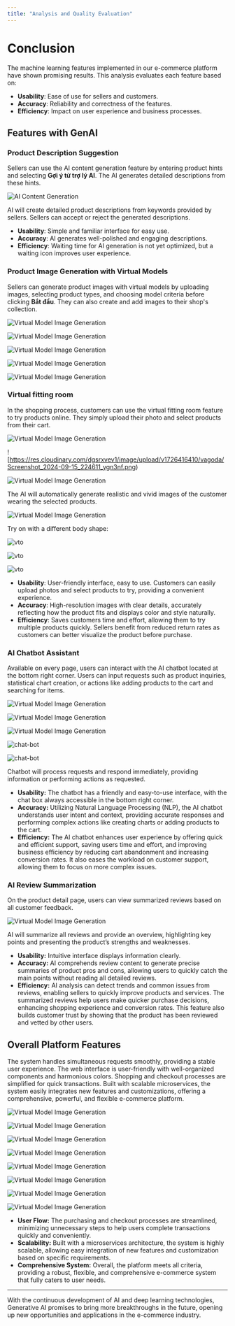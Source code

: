```yaml
---
title: "Analysis and Quality Evaluation"
---
```


# Conclusion

The machine learning features implemented in our e-commerce platform have shown promising results. This analysis evaluates each feature based on:

- **Usability**: Ease of use for sellers and customers.
- **Accuracy**: Reliability and correctness of the features.
- **Efficiency**: Impact on user experience and business processes.

## Features with GenAI

### Product Description Suggestion

Sellers can use the AI content generation feature by entering product hints and selecting **Gợi ý từ trợ lý AI**. The AI generates detailed
descriptions from these hints.

![AI Content Generation](/assets/chapter_5/5.1.png)

AI will create detailed product descriptions from keywords provided by sellers. Sellers can accept or reject the generated descriptions.

- **Usability**: Simple and familiar interface for easy use.
- **Accuracy**: AI generates well-polished and engaging descriptions.
- **Efficiency**: Waiting time for AI generation is not yet optimized, but a waiting icon improves user experience.

### Product Image Generation with Virtual Models

Sellers can generate product images with virtual models by uploading images, selecting product types, and choosing model criteria before
clicking **Bắt đầu**. They can also create and add images to their shop's collection.

![Virtual Model Image Generation](https://res.cloudinary.com/dgsrxvev1/image/upload/v1726416412/vagoda/Screenshot_2024-09-15_222659_exjvaw.png)

![Virtual Model Image Generation](https://res.cloudinary.com/dgsrxvev1/image/upload/v1726416412/vagoda/Screenshot_2024-09-15_223958_heglap.png)

![Virtual Model Image Generation](https://res.cloudinary.com/dgsrxvev1/image/upload/v1726416413/vagoda/Screenshot_2024-09-15_224044_zbzviu.png)

![Virtual Model Image Generation](https://res.cloudinary.com/dgsrxvev1/image/upload/v1726416412/vagoda/Screenshot_2024-09-15_224130_fmzufw.png)

![Virtual Model Image Generation](https://res.cloudinary.com/dgsrxvev1/image/upload/v1726416413/vagoda/Screenshot_2024-09-15_224208_xxcx7l.png)

### Virtual fitting room

In the shopping process, customers can use the virtual fitting room feature to try products online. They simply upload their photo and
select products from their cart.

![Virtual Model Image Generation](/assets/chapter_5/5.5.png)

![https://res.cloudinary.com/dgsrxvev1/image/upload/v1726416410/vagoda/Screenshot_2024-09-15_224611_ygn3nf.png)

![Virtual Model Image Generation](https://res.cloudinary.com/dgsrxvev1/image/upload/v1726416411/vagoda/Screenshot_2024-09-15_224654_m8k2fw.png)

The AI will automatically generate realistic and vivid images of the customer wearing the selected products.

![Virtual Model Image Generation](https://res.cloudinary.com/dgsrxvev1/image/upload/v1726416411/vagoda/Screenshot_2024-09-15_224815_sjxlyi.png)

Try on with a different body shape:

![vto](https://res.cloudinary.com/dgsrxvev1/image/upload/v1726416410/vagoda/Screenshot_2024-09-15_224854_ozbwcs.png)

![vto](https://res.cloudinary.com/dgsrxvev1/image/upload/v1726416410/vagoda/Screenshot_2024-09-15_224927_ot2c8r.png)

![vto](https://res.cloudinary.com/dgsrxvev1/image/upload/v1726416413/vagoda/Screenshot_2024-09-15_224959_pmktlf.png)

- **Usability**: User-friendly interface, easy to use. Customers can easily upload photos and select products to try, providing a convenient experience.
- **Accuracy**: High-resolution images with clear details, accurately reflecting how the product fits and displays color and style naturally.
- **Efficiency**: Saves customers time and effort, allowing them to try multiple products quickly. Sellers benefit from reduced return rates
  as customers can better visualize the product before purchase.

### AI Chatbot Assistant

Available on every page, users can interact with the AI chatbot located at the bottom right corner. Users can input requests such as product
inquiries, statistical chart creation, or actions like adding products to the cart and searching for items.

![Virtual Model Image Generation](https://res.cloudinary.com/dgsrxvev1/image/upload/v1726484821/vagoda/Screenshot_2024-09-16_180322_kpzxoj.png)

![Virtual Model Image Generation](https://res.cloudinary.com/dgsrxvev1/image/upload/v1726484820/vagoda/Screenshot_2024-09-16_180424_dckrfs.png)

![Virtual Model Image Generation](https://res.cloudinary.com/dgsrxvev1/image/upload/v1726484820/vagoda/Screenshot_2024-09-16_180512_amwwyw.png)

![chat-bot](https://res.cloudinary.com/dgsrxvev1/image/upload/v1726484819/vagoda/Screenshot_2024-09-16_180600_cnkus0.png)

![chat-bot](https://res.cloudinary.com/dgsrxvev1/image/upload/v1726484819/vagoda/Screenshot_2024-09-16_180610_mctrnl.png)

Chatbot will process requests and respond immediately, providing information or performing actions as requested.

- **Usability:** The chatbot has a friendly and easy-to-use interface, with the chat box always accessible in the bottom right corner.
- **Accuracy:** Utilizing Natural Language Processing (NLP), the AI chatbot understands user intent and context, providing accurate responses
  and performing complex actions like creating charts or adding products to the cart.
- **Efficiency:** The AI chatbot enhances user experience by offering quick and efficient support, saving users time and effort, and improving
  business efficiency by reducing cart abandonment and increasing conversion rates. It also eases the workload on customer support, allowing them
  to focus on more complex issues.

### AI Review Summarization

On the product detail page, users can view summarized reviews based on all customer feedback.

![Virtual Model Image Generation](/assets/chapter_5/5.12.png)

AI will summarize all reviews and provide an overview, highlighting key points and presenting the product’s strengths and weaknesses.

- **Usability:** Intuitive interface displays information clearly.
- **Accuracy:** AI comprehends review content to generate precise summaries of product pros and cons, allowing users to quickly
  catch the main points without reading all detailed reviews.
- **Efficiency:** AI analysis can detect trends and common issues from reviews, enabling sellers to quickly improve products and services. The
  summarized reviews help users make quicker purchase decisions, enhancing shopping experience and conversion rates. This feature also builds
  customer trust by showing that the product has been reviewed and vetted by other users.

## Overall Platform Features

The system handles simultaneous requests smoothly, providing a stable user experience. The web interface is user-friendly with well-organized
components and harmonious colors. Shopping and checkout processes are simplified for quick transactions. Built with scalable microservices, the
system easily integrates new features and customizations, offering a comprehensive, powerful, and flexible e-commerce platform.

![Virtual Model Image Generation](/assets/chapter_5/5.13.png)

![Virtual Model Image Generation](/assets/chapter_5/5.14.png)

![Virtual Model Image Generation](/assets/chapter_5/5.15.png)

![Virtual Model Image Generation](/assets/chapter_5/5.16.png)

![Virtual Model Image Generation](/assets/chapter_5/5.17.png)

![Virtual Model Image Generation](/assets/chapter_5/5.18.png)

![Virtual Model Image Generation](/assets/chapter_5/5.19.png)

![Virtual Model Image Generation](/assets/chapter_5/5.20.png)

- **User Flow:** The purchasing and checkout processes are streamlined, minimizing unnecessary steps to help users complete transactions quickly and conveniently.
- **Scalability:** Built with a microservices architecture, the system is highly scalable, allowing easy integration of new features and customization based on specific requirements.
- **Comprehensive System:** Overall, the platform meets all criteria, providing a robust, flexible, and comprehensive e-commerce system that fully caters to user needs.

---

With the continuous development of AI and deep learning technologies, Generative AI promises to bring more breakthroughs in the future, opening up new opportunities and applications in the e-commerce industry.
